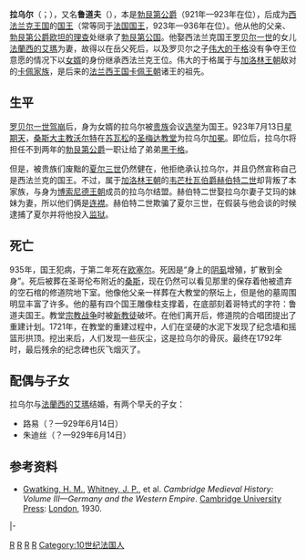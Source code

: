 {{refimprove|time=2015-02-06T09:51:37+00:00}}
{{Expand|time=2014-08-14}}

{{Infobox royalty
| name         = 拉乌尔<br>Raoul de France
| title        = '''[[法国君主列表|西法兰克国王]]'''、'''[[勃艮第统治者列表|勃艮第公爵]]'''
| image        = Dejuinne - Rudolph of France.jpg
| imgw         = 200px
| caption      = 拉乌尔
| succession   = [[法国君主列表|西法兰克国王]]
| reign        = 923年7月13日-936年1月15日（{{age in years and days|920|7|13|936|1|15|age=no}}）
| coronation   = 923年7月13日<br>[[苏瓦松|苏瓦松]][[圣梅达教堂|圣梅达教堂]]
| predecessor  = [[罗贝尔一世_(西法兰克)|罗贝尔一世]]
| successor    = [[路易四世_(西法兰克)|路易四世]]
| succession1  = [[勃艮第公爵列表|勃艮第公爵]]
| reign1       = 921年-923年7月13日
| predecessor1 = [[欧坦的理查|欧坦的理查]]
| successor1   = [[黑于格|黑于格]]
| spouse       = [[法兰西的艾玛|法兰西的艾玛]]
| issue        = 路易<br>朱迪丝
| house        = [[博索尼德王朝|博索尼德王朝]]
| house-type   = 王朝
| father       = [[欧坦的理查|欧坦的理查]]
| mother       = [[勃艮第的阿德莱德|勃艮第的阿德莱德]]
| birth_date   = 890年
| birth_place  = 
| death_date   = {{death date and age|df=yes|936|1|15|890|0|0}}
| death_place  = [[法国|法国]][[勃艮第|勃艮第]][[欧塞尔|欧塞尔]]
| burial_date  = 
| burial_place = [[法国|法国]][[桑斯|桑斯]]
}}

'''拉乌尔'''（'''{{lang-fr|Raoul de France}}'''；{{bd|890年||936年|1月15日|catIdx=R}}），又名'''鲁道夫'''（'''{{lang-fr|Rodolphe}}'''），本是[[勃艮第公爵|勃艮第公爵]]（921年—923年在位），后成为[[西法兰克王国|西法兰克王国]]的[[国王|国王]]（常等同于[[法国国王|法国国王]]，923年—936年在位）。他从他的父亲、[[勃艮第公爵|勃艮第公爵]][[欧坦的理查|欧坦的理查]]处继承了[[勃艮第|勃艮第]][[公国|公国]]。他娶西法兰克国王[[罗贝尔一世_(西法兰克)|罗贝尔一世]]的女儿[[法蘭西的艾瑪|法蘭西的艾瑪]]为妻，故得以在岳父死后，以及罗贝尔之子[[伟大的于格|伟大的于格]]没有争夺王位意愿的情况下以[[女婿|女婿]]的身份继承西法兰克王位。伟大的于格属于与[[加洛林王朝|加洛林王朝]]敌对的[[卡佩家族|卡佩家族]]，是后来的[[法兰西王国|法兰西王国]][[卡佩王朝|卡佩王朝]]诸王的祖先。

== 生平 ==

[[罗贝尔一世_(西法兰克)|罗贝尔一世]][[驾崩|驾崩]]后，身为女婿的拉乌尔被[[贵族|贵族]]会议[[选举|选举]]为国王。923年7月13日[[星期天|星期天]]，[[桑斯|桑斯]][[大主教|大主教]][[沃尔特_(桑斯大主教)|沃尔特]]在[[苏瓦松|苏瓦松]]的[[圣梅达教堂|圣梅达教堂]]为拉乌尔[[加冕|加冕]]。即位后，拉乌尔将担任不到两年的[[勃艮第公爵|勃艮第公爵]]一职让给了弟弟[[黑于格|黑于格]]。

但是，被贵族们废黜的[[查理三世_(西法兰克)|夏尔三世]]仍然健在，他拒绝承认拉乌尔，并且仍然宣称自己是西法兰克的国王。不过，属于[[加洛林王朝|加洛林王朝]]的[[韦芒杜瓦伯爵|韦芒杜瓦伯爵]][[赫伯特二世|赫伯特二世]]却背叛了本家族，与身为[[博索尼德王朝|博索尼德王朝]]成员的拉乌尔结盟。赫伯特二世娶拉乌尔妻子艾玛的妹妹为妻，所以他们俩是[[连襟|连襟]]。赫伯特二世欺骗了夏尔三世，在假装与他会谈的时候逮捕了夏尔并将他投入[[监狱|监狱]]。

== 死亡 ==

935年，国王犯病，于第二年死在[[欧塞尔|欧塞尔]]。死因是“身上的[[阴虱|阴虱]]增殖，扩散到全身”。死后被葬在圣哥伦布附近的[[桑斯|桑斯]]，现在仍然可以看见那里的保存着他被遗弃的空石棺的修道院地下室。他像他父亲一样葬在大教堂的祭坛上，但是他的墓周围明显丰富了许多。他的墓有四个国王雕像柱支撑着，在底部刻着哥特式的字符：鲁道夫国王。教堂[[宗教战争|宗教战争]]时被[[新教徒|新教徒]]破坏。在他们离开后，修道院的合唱团提出了重建计划。1721年，在教堂的重建过程中，人们在坚硬的水泥下发现了纪念墙和摇篮形拱顶。挖出来后，人们发现一些灰尘，这是拉乌尔的骨灰。最终在1792年时，最后残余的纪念碑也灰飞烟灭了。

== 配偶与子女 ==

拉乌尔与[[法蘭西的艾瑪|法蘭西的艾瑪]]结婚，有两个早夭的子女：

* 路易（？—929年6月14日）
* 朱迪丝（？—929年6月14日）

== 参考资料 ==

* [[H._M._Gwatkin|Gwatking, H. M.]], [[J._P._Whitney|Whitney, J. P.]], et al. ''Cambridge Medieval History: Volume III—Germany and the Western Empire''. [[Cambridge_University_Press|Cambridge University Press]]: [[London|London]], 1930.

{{s-start}}
{{s-hou|[[博索尼德王朝|博索尼德王朝]]||890年||936年1月15日|name=拉乌尔}}
{{s-bef|before=父[[欧坦的理查|欧坦的理查]]}}
{{s-ttl|title=[[勃艮第統治者列表|勃艮第公爵]]|years=921年—923年7月13日}}
{{s-aft|after=弟[[黑于格|黑于格]]}}
|-
{{s-bef|before=岳父[[罗贝尔一世_(西法兰克)|罗贝尔一世]]}}
{{s-ttl|title=[[法国君主列表|西法兰克国王]]|years=923年7月13日—936年1月15日}}
{{s-aft|after=[[路易四世_(西法兰克)|路易四世]]}}
{{s-end}}
{{法國國家元首}}
{{Authority control}}

[[Category:法兰克武士|R]]
[[Category:西法兰克国王|R]]
[[Category:勃艮第公爵|R]]
[[Category:博索尼德王朝|R]]
[[Category:10世纪法国人|Category:10世纪法国人]]